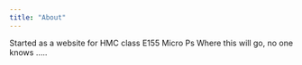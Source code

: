 ```yaml
---
title: "About"
---
```


Started as a website for HMC class E155 Micro Ps
Where this will go, no one knows .....